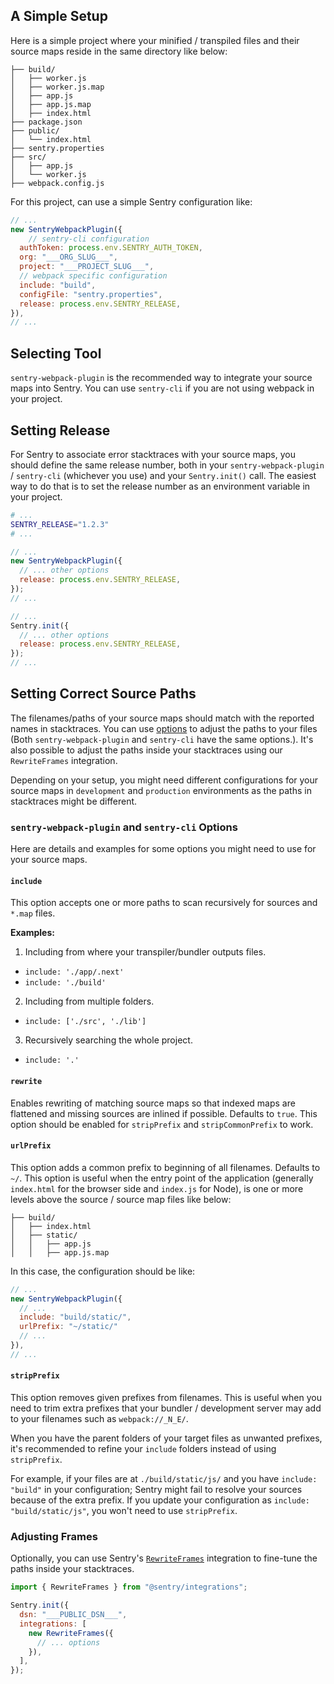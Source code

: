 ## A Simple Setup

Here is a simple project where your minified / transpiled files and their source maps reside in the same directory like below:

```{tabTitle: Project Structure}
├── build/
│   ├── worker.js
│   ├── worker.js.map
│   ├── app.js
│   ├── app.js.map
│   ├── index.html
├── package.json
├── public/
│   └── index.html
├── sentry.properties
├── src/
│   ├── app.js
│   └── worker.js
├── webpack.config.js
```

For this project, can use a simple Sentry configuration like:

```javascript {tabTitle: webpack.config.js}
// ...
new SentryWebpackPlugin({
    // sentry-cli configuration
  authToken: process.env.SENTRY_AUTH_TOKEN,
  org: "___ORG_SLUG___",
  project: "___PROJECT_SLUG___",
  // webpack specific configuration
  include: "build",
  configFile: "sentry.properties",
  release: process.env.SENTRY_RELEASE,
}),
// ...
```

## Selecting Tool

`sentry-webpack-plugin` is the recommended way to integrate your source maps into Sentry. You can use `sentry-cli` if you are not using webpack in your project.

## Setting Release

For Sentry to associate error stacktraces with your source maps, you should define the same release number, both in your `sentry-webpack-plugin` / `sentry-cli` (whichever you use) and your `Sentry.init()` call. The easiest way to do that is to set the release number as an environment variable in your project.

```bash {tabTitle:.env}
# ...
SENTRY_RELEASE="1.2.3"
# ...
```

```javascript {tabTitle: webpack.config.js}
// ...
new SentryWebpackPlugin({
  // ... other options
  release: process.env.SENTRY_RELEASE,
});
// ...
```

```javascript {tabTitle: index.js}
// ...
Sentry.init({
  // ... other options
  release: process.env.SENTRY_RELEASE,
});
// ...
```

## Setting Correct Source Paths

The filenames/paths of your source maps should match with the reported names in stacktraces. You can use [options](https://github.com/getsentry/sentry-webpack-plugin#options) to adjust the paths to your files (Both `sentry-webpack-plugin` and `sentry-cli` have the same options.). It's also possible to adjust the paths inside your stacktraces using our `RewriteFrames` integration.

<Note>

Depending on your setup, you might need different configurations for your source maps in `development` and `production` environments as the paths in stacktraces might be different.

</Note>

### `sentry-webpack-plugin` and `sentry-cli` Options

Here are details and examples for some options you might need to use for your source maps.

#### `include`

This option accepts one or more paths to scan recursively for sources and `*.map` files.

**Examples:**

1. Including from where your transpiler/bundler outputs files.

- `include: './app/.next'`
- `include: './build'`

2. Including from multiple folders.

- `include: ['./src', './lib']`

3. Recursively searching the whole project.

- `include: '.'`

#### `rewrite`

Enables rewriting of matching source maps so that indexed maps are flattened and missing sources are inlined if possible. Defaults to `true`.
This option should be enabled for `stripPrefix` and `stripCommonPrefix` to work.

#### `urlPrefix`

This option adds a common prefix to beginning of all filenames. Defaults to `~/`.
This option is useful when the entry point of the application (generally `index.html` for the browser side and `index.js` for Node), is one or more levels above the source / source map files like below:

```{tabTitle: Target Folder Structure}
├── build/
│   ├── index.html
│   ├── static/
│   │   ├── app.js
│   │   ├── app.js.map
```

In this case, the configuration should be like:

```javascript {tabTitle: webpack.config.js}
// ...
new SentryWebpackPlugin({
  // ...
  include: "build/static/",
  urlPrefix: "~/static/"
  // ...
}),
// ...
```

#### `stripPrefix`

This option removes given prefixes from filenames. This is useful when you need to trim extra prefixes that your bundler / development server may add to your filenames such as `webpack://_N_E/`.

When you have the parent folders of your target files as unwanted prefixes, it's recommended to refine your `include` folders instead of using `stripPrefix`.

For example, if your files are at `./build/static/js/` and you have `include: "build"` in your configuration; Sentry might fail to resolve your sources because of the extra prefix. If you update your configuration as `include: "build/static/js"`, you won't need to use `stripPrefix`.

### Adjusting Frames

Optionally, you can use Sentry's [`RewriteFrames`](/platforms/javascript/configuration/integrations/plugin/#rewriteframes) integration to fine-tune the paths inside your stacktraces.

```javascript
import { RewriteFrames } from "@sentry/integrations";

Sentry.init({
  dsn: "___PUBLIC_DSN___",
  integrations: [
    new RewriteFrames({
      // ... options
    }),
  ],
});
```
